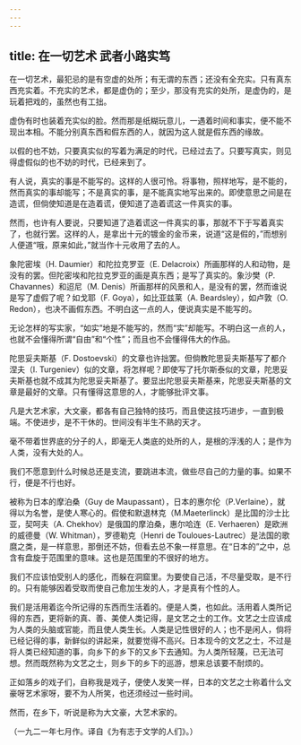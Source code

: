 ```yaml
---
---
---
```

title: 在一切艺术 武者小路实笃
---



在一切艺术，最犯忌的是有空虚的处所；有无谓的东西；还没有全充实。只有真东西充实着。不充实的艺术，都是虚伪的；至少，那没有充实的处所，是虚伪的，是玩着把戏的，虽然也有工拙。

虚伪有时也装着充实似的脸。然而那是纸糊玩意儿，一遇着时间和事实，便不能不现出本相。不能分别真东西和假东西的人，就因为这人就是假东西的缘故。

以假的也不妨，只要真实似的写着为满足的时代，已经过去了。只要写真实，则见得虚假似的也不妨的时代，已经来到了。

有人说，真实的事是不能写的。这样的人很可怜。将事物，照样地写，是不能的，然而真实的事却能写；不是真实的事，是不能真实地写出来的。即使意思之间是在造谎，但倘使知道是在造着谎，便知道了造着谎这一件真实的事。

然而，也许有人要说，只要知道了造着谎这一件真实的事，那就不下于写着真实了，也就行罢。这样的人，是拿出十元的镀金的金币来，说道“这是假的，”而想别人便道“哦，原来如此，”就当作十元收用了去的人。

象陀密埃（H. Daumier）和陀拉克罗亚（E. Delacroix）所画那样的人和动物，是没有的罢。但陀密埃和陀拉克罗亚的画是真东西；是写了真实的。象沙樊（P. Chavannes）和迢尼（M. Denis）所画那样的风景和人，是没有的罢，然而谁说是写了虚假了呢？如戈耶（F. Goya），如比亚兹莱（A. Beardsley），如卢敦（O. Redon），也决不画假东西。不明白这一点的人，便说真实是不能写的。

无论怎样的写实家，“如实”地是不能写的，然而“实”却能写。不明白这一点的人，也就不会懂得所谓“自由”和“个性”；而且也不会懂得伟大的作品。

陀思妥夫斯基（F. Dostoevski）的文章也许拙罢。但倘教陀思妥夫斯基写了都介涅夫（I. Turgeniev）似的文章，将怎样呢？即使写了托尔斯泰似的文章，陀思妥夫斯基也就不成其为陀思妥夫斯基了。要显出陀思妥夫斯基来，陀思妥夫斯基的文章是最好的文章。只有懂得这意思的人，才能够批评文事。

凡是大艺术家，大文豪，都各有自己独特的技巧，而且使这技巧进步，一直到极端。不使进步，是不干休的。世间没有半生不熟的天才。

毫不带着世界底的分子的人，即毫无人类底的处所的人，是根的浮浅的人；是作为人类，没有大处的人。

我们不愿意到什么时候总还是支流，要跳进本流，做些尽自己的力量的事。如果不行，便是不行也好。

被称为日本的摩泊桑（Guy de Maupassant），日本的惠尔伦（P.Verlaine），就得以为名誉，是使人寒心的。假使和默退林克（M.Maeterlinck）是比国的沙士比亚，契呵夫（A. Chekhov）是俄国的摩泊桑，惠尔哈连（E. Verhaeren）是欧洲的威德曼（W. Whitman），罗德勒克（Henri de Touloues-Lautrec）是法国的歌麿之类，是一样意思，那倒还不妨，但看去总不象一样意思。在“日本的”之中，总含有盘旋于范围里的意味。这也是范围里的不很好的地方。

我们不应该怕受别人的感化，而躲在洞窟里。为要使自己活，不尽量受取，是不行的。只有能够因着受取而使自己愈加生发的人，才是真有个性的人。

我们是活用着迄今所记得的东西而生活着的。便是人类，也如此。活用着人类所记得的东西，更将新的真、善、美使人类记得，是文艺之士的工作。文艺之士应该成为人类的头脑或官能，而且使人类生长。人类是记性很好的人；也不是闲人，倘将已经记得的事，新鲜似的讲起来，就要觉得不高兴。日本现今的文艺之士，不过是将人类已经知道的事，向乡下的乡下的又乡下去通知。为人类所轻蔑，已无法可想。然而既然称为文艺之士，则乡下的乡下的巡游，想来总该要不耐烦的。

正如落乡的戏子们，自称我是戏子，便使人发笑一样，日本的文艺之士称着什么文豪呀艺术家呀，要不为人所笑，也还须经过一些时间。

然而，在乡下，听说是称为大文豪，大艺术家的。

（一九二一年七月作。译自《为有志于文学的人们》。）